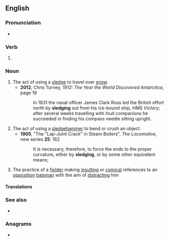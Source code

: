 ==English==

===Pronunciation===
* {{audio|en-au-sledging.ogg|Audio (AU)|lang=en}}

===Verb===
{{head|en|present participle}}

# {{present participle of|sledge|lang=en|nocat=1}}

===Noun===
{{wikipedia|sledging (cricket)}}
{{en-noun|~}}

# The act of using a [[sledge]] to travel over [[snow]].
#* '''2012''', Chris Turney, ''1912: The Year the World Discovered Antarctica'', page 19
#*: In 1831 the naval officer James Clark Ross led the British effort north by '''sledging''' out from his ice-bound ship, ''HMS Victory''; after several weeks travelling with Inuit companions he succeeded in finding his compass needle sitting upright.
# The act of using a [[sledgehammer]] to bend or crush an object.
#* '''1905''', "The "Lap-Joint Crack" in Steam Boilers", ''The Locomotive'', new series '''25''': 162
#*: It is necessary, therefore, to force the ends to the proper curvature, either by '''sledging''', or by some other equivalent means;
# {{lb|en|cricket}} The practice of a [[fielder]] making [[insulting]] or [[comical]] references to an [[opposition]] [[batsman]] with the aim of [[distract]]ing him

====Translations====
{{trans-top|act of using a sledge to travel}}
{{trans-mid}}
{{trans-bottom}}

{{trans-top|act of using a sledgehammer}}
{{trans-mid}}
{{trans-bottom}}

{{trans-top|(cricket) practice of a fielder making insulting references to a batsman}}
{{trans-mid}}
{{trans-bottom}}

===See also===
* {{l|en|trash-talk}}

===Anagrams===
* {{anagrams|en|a=deggilns|geldings|sniggled}}